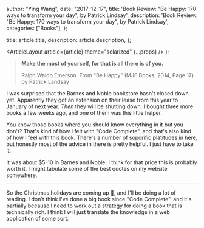 
  author: "Ying Wang",
  date: "2017-12-17",
  title:
    'Book Review: "Be Happy: 170 ways to transform your day", by Patrick Lindsay',
  description:
    'Book Review: "Be Happy: 170 ways to transform your day", by Patrick Lindsay',
  categories: ["Books"],
};

  title: article.title,
  description: article.description,
};

  <ArticleLayout article={article} theme="solarized" {...props} />
);

> **Make the most of yourself, for that is all there is of you.**
>
> Ralph Waldo Emerson. From "Be Happy" (MJF Books, 2014, Page 17) by Patrick Landsay

I was surprised that the Barnes and Noble bookstore hasn't closed down yet. Apparently they got an extension on their lease from this year to January of next year. _Then_ they will be shutting down. I bought three more books a few weeks ago, and one of them was this little helper.

You know those books where you should know everything in it but you don't? That's kind of how I felt with "Code Complete", and that's also kind of how I feel with this book. There's a number of soporific platitudes in here, but honestly most of the advice in there is pretty helpful. I just have to take it.

It was about $5-10 in Barnes and Noble; I think for that price this is probably worth it. I might tabulate some of the best quotes on my website somewhere.

---

So the Christmas holidays are coming up :christmas_tree:, and I'll be doing a lot of reading. I don't think I've done a big book since "Code Complete", and it's partially because I need to work out a strategy for doing a book that is technically rich. I think I will just translate the knowledge in a web application of some sort.

